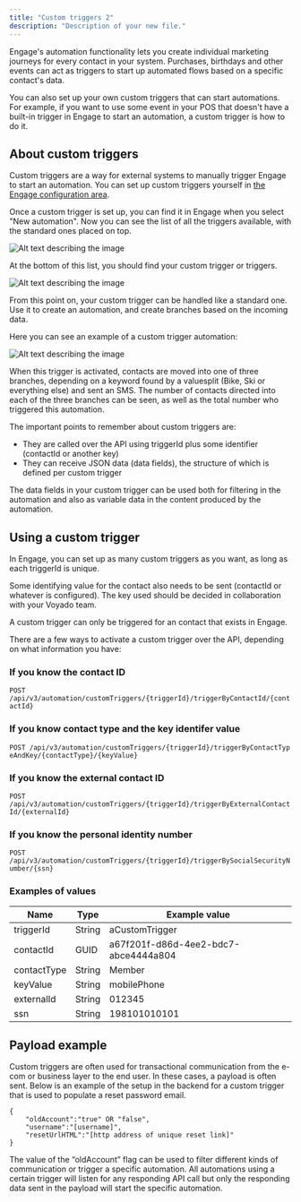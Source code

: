 ```yaml
---
title: "Custom triggers 2"
description: "Description of your new file."
---
```


Engage's automation functionality lets you create individual marketing journeys for every contact in your system. Purchases, birthdays and other events can act as triggers to start up automated flows based on a specific contact's data.

You can also set up your own custom triggers that can start automations. For example, if you want to use some event in your POS that doesn't have a built-in trigger in Engage to start an automation, a custom trigger is how to do it.

## **About custom triggers**

Custom triggers are a way for external systems to manually trigger Engage to start an automation. You can set up custom triggers yourself in [the Engage configuration area](https://developer.voyado.com/en/configure-engage/custom-triggers.html).

Once a custom trigger is set up, you can find it in Engage when you select "New automation". Now you can see the list of all the triggers available, with the standard ones placed on top.

![Alt text describing the image](images/custom-triggers-01.png)

At the bottom of this list, you should find your custom trigger or triggers.

![Alt text describing the image](images/custom-triggers-02.png)

From this point on, your custom trigger can be handled like a standard one. Use it to create an automation, and create branches based on the incoming data.

Here you can see an example of a custom trigger automation:

![Alt text describing the image](images/custom-triggers-03.png)

When this trigger is activated, contacts are moved into one of three branches, depending on a keyword found by a valuesplit (Bike, Ski or everything else) and sent an SMS. The number of contacts directed into each of the three branches can be seen, as well as the total number who triggered this automation.

The important points to remember about custom triggers are:

- They are called over the API using triggerId plus some identifier (contactId or another key)
- They can receive JSON data (data fields), the structure of which is defined per custom trigger

The data fields in your custom trigger can be used both for filtering in the automation and also as variable data in the content produced by the automation.

## **Using a custom trigger**

In Engage, you can set up as many custom triggers as you want, as long as each triggerId is unique.

Some identifying value for the contact also needs to be sent (contactId or whatever is configured). The key used should be decided in collaboration with your Voyado team.

A custom trigger can only be triggered for an contact that exists in Engage.

There are a few ways to activate a custom trigger over the API, depending on what information you have:

### **If you know the contact ID**

`POST /api/v3/automation/customTriggers/{triggerId}/triggerByContactId/{contactId}`

### **If you know contact type and the key identifer value**

`POST /api/v3/automation/customTriggers/{triggerId}/triggerByContactTypeAndKey/{contactType}/{keyValue}`

### **If you know the external contact ID**

`POST /api/v3/automation/customTriggers/{triggerId}/triggerByExternalContactId/{externalId}`

### **If you know the personal identity number**

`POST /api/v3/automation/customTriggers/{triggerId}/triggerBySocialSecurityNumber/{ssn}`

### **Examples of values**

| Name        | Type   | Example value                        |
| ----------- | ------ | ------------------------------------ |
| triggerId   | String | aCustomTrigger                       |
| contactId   | GUID   | a67f201f-d86d-4ee2-bdc7-abce4444a804 |
| contactType | String | Member                               |
| keyValue    | String | mobilePhone                          |
| externalId  | String | 012345                               |
| ssn         | String | 198101010101                         |

## **Payload example**

Custom triggers are often used for transactional communication from the e-com or business layer to the end user. In these cases, a payload is often sent. Below is an example of the setup in the backend for a custom trigger that is used to populate a reset password email.

```
{
    "oldAccount":"true" OR "false",
    "username":"[username]",
    "resetUrlHTML":"[http address of unique reset link]"
}
```

The value of the “oldAccount” flag can be used to filter different kinds of communication or trigger a specific automation. All automations using a certain trigger will listen for any responding API call but only the responding data sent in the payload will start the specific automation.